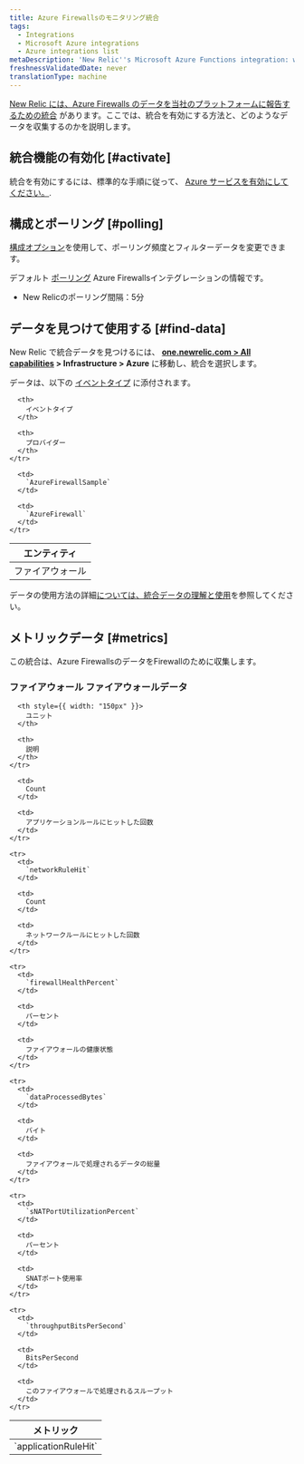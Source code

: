 ```yaml
---
title: Azure Firewallsのモニタリング統合
tags:
  - Integrations
  - Microsoft Azure integrations
  - Azure integrations list
metaDescription: 'New Relic''s Microsoft Azure Functions integration: what data it reports, and how to enable it.'
freshnessValidatedDate: never
translationType: machine
---
```


[New Relic には、Azure Firewalls のデータを当社のプラットフォームに報告するための統合](/docs/infrastructure/integrations-getting-started/getting-started/introduction-infrastructure-integrations) があります。ここでは、統合を有効にする方法と、どのようなデータを収集するのかを説明します。

## 統合機能の有効化 [#activate]

統合を有効にするには、標準的な手順に従って、 [Azure サービスを有効にしてください。](/docs/infrastructure/microsoft-azure-integrations/getting-started/activate-azure-integrations).

## 構成とポーリング [#polling]

[構成オプション](/docs/integrations/new-relic-integrations/getting-started/configure-polling-frequency-data-collection-cloud-integrations)を使用して、ポーリング頻度とフィルターデータを変更できます。

デフォルト [ポーリング](/docs/infrastructure/microsoft-azure-integrations/getting-started/azure-integration-polling) Azure Firewallsインテグレーションの情報です。

* New Relicのポーリング間隔：5分

## データを見つけて使用する [#find-data]

New Relic で統合データを見つけるには、 **[one.newrelic.com > All capabilities](https://one.newrelic.com/all-capabilities) > Infrastructure > Azure** に移動し、統合を選択します。

データは、以下の [イベントタイプ](/docs/data-apis/understand-data/new-relic-data-types/#event-data) に添付されます。

<table>
  <thead>
    <tr>
      <th>
        エンティティ
      </th>

      <th>
        イベントタイプ
      </th>

      <th>
        プロバイダー
      </th>
    </tr>
  </thead>

  <tbody>
    <tr>
      <td>
        ファイアウォール
      </td>

      <td>
        `AzureFirewallSample`
      </td>

      <td>
        `AzureFirewall`
      </td>
    </tr>
  </tbody>
</table>

データの使用方法の詳細[については、統合データの理解と使用](/docs/infrastructure/integrations/find-use-infrastructure-integration-data)を参照してください。

## メトリックデータ [#metrics]

この統合は、Azure FirewallsのデータをFirewallのために収集します。

### ファイアウォール ファイアウォールデータ

<table>
  <thead>
    <tr>
      <th style={{ width: "275px" }}>
        メトリック
      </th>

      <th style={{ width: "150px" }}>
        ユニット
      </th>

      <th>
        説明
      </th>
    </tr>
  </thead>

  <tbody>
    <tr>
      <td>
        `applicationRuleHit`
      </td>

      <td>
        Count
      </td>

      <td>
        アプリケーションルールにヒットした回数
      </td>
    </tr>

    <tr>
      <td>
        `networkRuleHit`
      </td>

      <td>
        Count
      </td>

      <td>
        ネットワークルールにヒットした回数
      </td>
    </tr>

    <tr>
      <td>
        `firewallHealthPercent`
      </td>

      <td>
        パーセント
      </td>

      <td>
        ファイアウォールの健康状態
      </td>
    </tr>

    <tr>
      <td>
        `dataProcessedBytes`
      </td>

      <td>
        バイト
      </td>

      <td>
        ファイアウォールで処理されるデータの総量
      </td>
    </tr>

    <tr>
      <td>
        `sNATPortUtilizationPercent`
      </td>

      <td>
        パーセント
      </td>

      <td>
        SNATポート使用率
      </td>
    </tr>

    <tr>
      <td>
        `throughputBitsPerSecond`
      </td>

      <td>
        BitsPerSecond
      </td>

      <td>
        このファイアウォールで処理されるスループット
      </td>
    </tr>
  </tbody>
</table>
